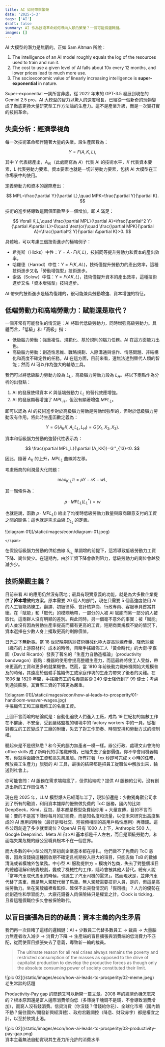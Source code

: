 ```yaml
---
title: AI 如何帶來繁榮
date: '2025-5-3'
tags: ['AI']
draft: false
summary: AI 作為技術革命如何導向人類的繁榮？一個可能得邏輯鏈。
images: []
---
```


AI 大模型的潛力是無窮的。正如 Sam Altman 所說：

1. The intelligence of an AI model roughly equals the log of the resources used to train and run it.
2. The cost to use a given level of AI falls about 10x every 12 months, and lower prices lead to much more use.
3. The socioeconomic value of linearly increasing intelligence is **super-exponential** in nature.

Super-exponential 一詞所言非虛。從 2022 年末的 GPT-3.5 發展到現在的 Gemini 2.5 pro，AI 大模型的智力以驚人的速度增長，已經從一個新奇的玩物變成了徹底更換大量研究型工作方法論的生產力。這不是產業升級，而是一次實打實的技術革命。

## 失業分析：經濟學視角

每一次技術革命都伴隨著大量的失業。設生產函數為：

$$
Y=F(A,K,L),
$$

其中 $Y$ 代表總產出，$A_{\text{AI}}$（此處簡寫為 $A$）代表 AI 的技術水平，$K$ 代表資本要素，$L$ 代表勞動力要素。資本要素也就是一切非勞動力要素，包括 AI 大模型在工作場景中的使用。

定義勞動力和資本的邊際產出：

$$
MPL=\frac{\partial Y}{\partial L},\quad MPK=\frac{\partial Y}{\partial K}.
$$

技術的進步將導致這兩個函數至少一個增加，即 $A$ 滿足：

$$
\forall K,L,\quad \frac{\partial MPL}{\partial A}=\frac{\partial^2 Y}{\partial A\partial L}>0\quad \text{or}\quad \frac{\partial MPK}{\partial A}=\frac{\partial^2 Y}{\partial A\partial K}>0.
$$

具體地，可以考慮三個技術進步的極端例子：

- 希克斯（Hicks）中性：$Y=A\cdot F(K,L)$，技術同等提升勞動力和資本的產出效率。
- 哈羅德（Harrod）中性：$Y=F(K,AL)$，技術僅提升勞動力的產出效率，這種技術進步又名「勞動增強型」技術進步。
- 索洛（Solow）中性：$Y=F(AK,L)$，技術僅提升資本的產出效率，這種技術進步又名「資本增強型」技術進步。

AI 帶來的技術進步是極為復雜的，很可能兼具勞動增強、資本增強的特征。

## 低端勞動力和高端勞動力：賦能還是取代？

一個非常有可能發生的情況是：AI 將取代低級勞動力，同時增強高級勞動力。具體而言，「低級」和「高級」指：

- 低級腦力勞動：強重複性、規範化、基於規則的腦力任務。AI 在這方面能力出色。
- 高級腦力勞動：創造性思維、戰略規劃、人際溝通與協作、情感問題、非結構化和高度不確定性的任務。AI 在這方面，目前來看，還無法達到替代人類的智能；然而 AI 可以作為強大的輔助工具。

我們可以將低級腦力勞動力設為 $L_L$，高級腦力勞動力設為 $L_H$。將以下兩點作為分析的出發點：

1. AI 的發展使得資本 $K$ 與低端勞動力 $L_L$ 的替代效應增強。
2. AI 的發展顯著增強了 $MPL_H$，但沒有顯著增強 $MPL_L$。

即可以認為 AI 的技術進步對於高級腦力勞動是勞動增強型的，但對於低級腦力勞動沒有作用。將此時生產函數定義為：

$$
Y=G(A_KK,A_LL_L,L_H)=G(X_1,X_2,X_3).
$$

資本和低級腦力勞動的強替代性表示為：

$$
\frac{\partial MPL_L}{\partial (A_KK)}=G''_{13}<0.
$$

因此，隨著 $A_K$ 的上升，$MPL_L$ 曲線將左移。

考慮廠商的利潤最大化問題：

$$
\max_{K,L} \pi = pY-rK-wL,
$$

其一階條件為：

$$
p\cdot MPL_L(L_L^*) = w
$$

也就是說，函數 $p\cdot MPL_L()$ 給出了均衡時低級勞動力數量與廠商願意支付的工資之間的關係；這也就是需求曲線 $D_{L_L}$ 的定義。

<div className="flex flex-col items-center [&_p]:!-my-2 -mt-8 mb-6">
    <div>
        ![diagram 01](/static/images/econ/diagram-01.jpeg)
    </div>
    <span className="-mt-4 text-sm text-gray-600 dark:text-gray-400">
        
    </span>
</div>

在假設低級腦力勞動的供給曲線 $S_{L_L}$ 單調增的前提下，這將導致低級勞動力工資下降、崗位變少。在短期內，由於工資下降會收到阻力，低級勞動力的崗位會越發減少少。

## 技術樂觀主義？

目前來看 AI 的應用仍然沒有落地；最具有現實意義的功能，就是為大多數企業提供了**降本增效**的方案。原本需要 20 個人的部門，現在只需要 5 個高強度使用 AI 的人工智能熟練工。翻譯、初級律師、會計核算崗、行政專員、客服專員首當其衝。在「賦能」和「取代」的模糊地帶，一部分的人被 AI 賦能而另一部分的人被取代，這兩群人沒有明顯的差別。與此同時，另一個毫不意外的事實：被「賦能」的人並沒有因為勞動生產率提高而擁有更高的工資。短期商業規模不變的情況下，資本選擇在少數人身上攫取更高的剩餘價值。

日光之下無新事。當 18 世紀晚期紡紗技術機械化極大提高紗線產量、降低紗線（織布的上游原材料）成本的時候，目睹手搖織佈工人「黃金時代」的大衛·李嘉圖（David Ricardo）發表了著名的「生產力自動造福論」（productivity bandwagon）觀點：機器的使用會提高整體生產力，而這最終將使工人受益，帶來更高的工資和更多的就業機會。然而，當 1810 年前後動力織佈機開始大規模普及的時候，其遠高於個體手搖織佈工或家庭作坊的生產力帶來了後者的災難。在 1806 至 1820 年間，手搖織佈工的名義周薪從 240 便士降低到了 99 便士；考慮到通貨膨脹，其實際工資的下降更為嚴重。

<div className="flex flex-col items-center [&_p]:!-my-2 -mt-8 mb-6">
    <div>
        ![diagram 01](/static/images/econ/how-ai-leads-to-prosperity/01-handloom-weaver-wages.jpg)
    </div>
    <span className="-mt-4 text-sm text-gray-600 dark:text-gray-400">
        手搖織佈工和工廠織佈工的名義工資。
    </span>
</div>

上圖不言而喻的結論就是：自動化迫使人們進入工廠，成為 19 世紀初的無數工作在不健康、不安全、受到嚴格監視的環境中的 factory workers 中的一員，從相對獨立的工匠變成了工廠的附庸，失去了對工作節奏、時間安排和勞動方式的控制權。

聽起來是不是很熟悉？和今天的腦力無產者一模一樣。辦公行政、處理文山會海的 office skills 成了新時代的手搖織佈機，已經失去了全部價值。你不學會用機器織布，你就得面臨低工資和高失業風險。所有打著「xx 秒即可完成 x 小時的任務，解放員工生產力」旗號的 AI 工具，最後的結果都是把員工從職位中解放出來，輸送到社會上。

你可能會問：AI 服務在需求端殺瘋了，但供給端呢？提供 AI 服務的公司，沒有創造出新的工作崗位嗎？

現在是 2025 年，LLM 模型爆火已經兩年半了，現狀卻還是：少數獨角獸公司拿到了所有的融資，利用資本雄厚的優勢做免費的 ToC 服務，國內的比如 DeepSeek，Kimi，豆包，基本都是模型免費給你用 + 大量宣傳，目的不言而喻：要的不是當下賺你每月的訂閱費，而是知名度和流量，以便未來研究出高度集成的 AI 應用的時候（最好是和社交、短視頻相關的高用戶粘性應用）再賺錢。這些公司創造了多少就業崗位？OpenAI 只有 1000 人上下，Anthropic 500 人，Google Deepmind、Meta AI 和 xAI 基本都是千人左右，而且是頂級勞動力，和面臨失業危機的辦公室職員根本不在一個世界。

而大多數的中小型公司乃至初創企業基本都在掙扎，他們做不了免費的 ToC 慈善，因為沒錢搞這種回收期不確定且初期投入巨大的項目，只能去做 ToB 的數據清洗或者模塊外包業務。中小型 AI 服務提供方 = 模塊外包商，失去了對整個項目的總體理解和統籌規劃，變成了機械性的工作，隨時會被其他人替代。總有人說「當年汽車取代馬車的時候，也誕生了汽車司機的需求」。然而現狀是，並非汽車代替了馬車，而是無人駕駛代替了馬車。無人駕駛需要技術人員，是的，但這是高端勞動力。坐在駕駛艙裡看監控、確保不出突發情況的「假司機」？人力的優勢在於創造性和學習能力，大廠花錢養人肉保險絲只是權宜之計。Clock is ticking，且看這種假職位多久會被保險取代。


## 以盲目擴張為目的的裁員：資本主義的內生矛盾

我們再一次目睹了這樣的邏輯鏈：AI + 少數員工代替多數員工 → 裁員 → 大量腦力無產者收入減少 → 消費力下降 → 生產端的盲目擴張與消費端的低消費力不匹配，從而使盲目擴張失去了意義，導致新一輪的裁員。

> The ultimate reason for all real crises always remains the poverty and restricted consumption of the masses as opposed to the drive of capitalist production to develop the productive forces as though only the absolute consuming power of society constituted their limit.

<div className="flex flex-col items-center [&_p]:!-my-2 -mt-8 mb-6">
    <div>
        ![pic 02](/static/images/econ/how-ai-leads-to-prosperity/02-meme.jpeg)
    </div>
    <span className="-mt-4 text-sm text-gray-600 dark:text-gray-400">
        老生常談的話題
    </span>
</div>

Productivity-Pay gap 的問題又可以新開一篇文章。2008 年的經濟危機怎麼來的？根本原因還是富人邊際消費傾向低（多賺幾千塊錢不是錢，不會導致消費增加），而窮人沒有錢消費。信貸消費（你沒錢？借錢給你花）、全球化市場（國內銷不動？銷往國外/開發新興經濟體）、政府宏觀調控（降息、財政赤字）都是權宜之計，以至於飲鴆止渴。

<div className="flex flex-col items-center [&_p]:!-my-2 -mt-8 mb-6">
    <div>
        ![pic 02](/static/images/econ/how-ai-leads-to-prosperity/03-productivity-pay-gap.png)
    </div>
    <span className="-mt-4 text-sm text-gray-600 dark:text-gray-400">
        資本主義無法自動實現其生產力所允許的消費水平
    </span>
</div>